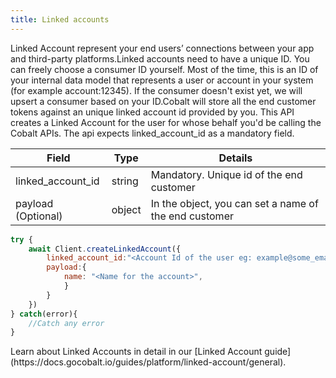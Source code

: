 ```yaml
---
title: Linked accounts
---
```


Linked Account represent your end users’ connections between your app and third-party platforms.Linked accounts need to have a unique ID. You can freely 
choose a consumer ID yourself. Most of the time, this is an ID of your internal data model that represents a user or account in your 
system (for example account:12345). If the consumer doesn't exist yet, we will upsert a consumer based on your ID.Cobalt will store all the end customer 
tokens against an unique linked account id provided by you. This API creates a Linked Account for the user for whose behalf you'd be calling the Cobalt APIs. 
The api expects linked_account_id as a mandatory field.

| Field         | Type   | Details          |
| ------------- | ----------------- | --------------- |
| linked_account_id          | string        | Mandatory. Unique id of the end customer        |
| payload (Optional)        | object        | In the object, you can set a name of the end customer        |

```JavaScript
try {
    await Client.createLinkedAccount({
        linked_account_id:"<Account Id of the user eg: example@some_email.com>",
        payload:{
            name: "<Name for the account>",
            }
        }
    })
} catch(error){
    //Catch any error
}
```

<Tip> 
Learn about Linked Accounts in detail in our [Linked Account guide](https://docs.gocobalt.io/guides/platform/linked-account/general).
</Tip>